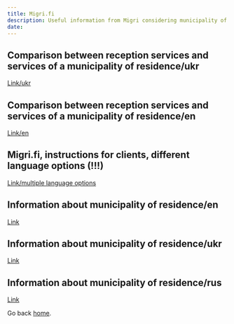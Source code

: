 ---
title: Migri.fi
description: Useful information from Migri considering municipality of residence
date: 
---

## Comparison between reception services and services of a municipality of residence/ukr
[Link/ukr](https://migri.fi/uk/poslugi-municipalitetiv-ta-centru-bizenciv) 

## Comparison between reception services and services of a municipality of residence/en
[Link/en](https://migri.fi/en/services-of-a-municipality-of-residence) 

## Migri.fi, instructions for clients, different language options (!!!)
[Link/multiple language options](https://migri.fi/ukraina-asiakasohjeet) 

## Information about municipality of residence/en
[Link](https://migri.fi/documents/5202425/150296155/Information+about+municipality+of++residence+for+customers+receiving+temporary++protection+(en).pdf/f05800ad-24e7-df71-1f40-d8f1bf634472/Information+about+municipality+of++residence+for+customers+receiving+temporary++protection+(en).pdf?version=1.0&t=1677494305958) 

## Information about municipality of residence/ukr
[Link](https://migri.fi/documents/5202425/150296155/%D0%86%D0%BD%D1%84%D0%BE%D1%80%D0%BC%D0%B0%D1%86%D1%96%D1%8F+%D0%BF%D1%80%D0%BE+%D0%BF%D0%B5%D1%80%D0%B5%D1%85%D1%96%D0%B4+%D0%B4%D0%BE+%D0%BF%D0%BE%D1%81%D0%BB%D1%83%D0%B3+%D0%BC%D1%83%D0%BD%D1%96%D1%86%D0%B8%D0%BF%D0%B0%D0%BB%D1%96%D1%82%D0%B5%D1%82%D1%83+%D0%B4%D0%BB%D1%8F+%D1%82%D0%B8%D1%85,+%D1%85%D1%82%D0%BE+%D0%BE%D1%82%D1%80%D0%B8%D0%BC%D0%B0%D0%B2+%D1%81%D1%82%D0%B0%D1%82%D1%83%D1%81+%D1%82%D0%B8%D0%BC%D1%87%D0%B0%D1%81%D0%BE%D0%B2%D0%BE%D0%B3%D0%BE+%D0%B7%D0%B0%D1%85%D0%B8%D1%81%D1%82%D1%83+(ukr).pdf/6176a0ba-6933-1fea-4063-179eb8f5394b/%D0%86%D0%BD%D1%84%D0%BE%D1%80%D0%BC%D0%B0%D1%86%D1%96%D1%8F+%D0%BF%D1%80%D0%BE+%D0%BF%D0%B5%D1%80%D0%B5%D1%85%D1%96%D0%B4+%D0%B4%D0%BE+%D0%BF%D0%BE%D1%81%D0%BB%D1%83%D0%B3+%D0%BC%D1%83%D0%BD%D1%96%D1%86%D0%B8%D0%BF%D0%B0%D0%BB%D1%96%D1%82%D0%B5%D1%82%D1%83+%D0%B4%D0%BB%D1%8F+%D1%82%D0%B8%D1%85,+%D1%85%D1%82%D0%BE+%D0%BE%D1%82%D1%80%D0%B8%D0%BC%D0%B0%D0%B2+%D1%81%D1%82%D0%B0%D1%82%D1%83%D1%81+%D1%82%D0%B8%D0%BC%D1%87%D0%B0%D1%81%D0%BE%D0%B2%D0%BE%D0%B3%D0%BE+%D0%B7%D0%B0%D1%85%D0%B8%D1%81%D1%82%D1%83+(ukr).pdf?version=1.1&t=1677152344569) 

## Information about municipality of residence/rus
[Link](https://migri.fi/documents/5202425/150296155/%D0%98%D0%BD%D1%84%D0%BE%D1%80%D0%BC%D0%B0%D1%86%D0%B8%D1%8F+%D0%BE+%D0%BF%D0%B5%D1%80%D0%B5%D0%B2%D0%BE%D0%B4%D0%B5+%D0%B2+%D0%B2%D0%B5%D0%B4%D0%B5%D0%BD%D0%B8%D0%B5++%D0%BC%D1%83%D0%BD%D0%B8%D1%86%D0%B8%D0%BF%D0%B0%D0%BB%D0%B8%D1%82%D0%B5%D1%82%D0%B0+%D0%B4%D0%BB%D1%8F+%D0%BB%D0%B8%D1%86,+%D0%BF%D0%BE%D0%BB%D1%83%D1%87%D0%B8%D0%B2%D1%88%D0%B8%D1%85++%D0%B2%D1%80%D0%B5%D0%BC%D0%B5%D0%BD%D0%BD%D1%83%D1%8E+%D0%B7%D0%B0%D1%89%D0%B8%D1%82%D1%83+(ru).pdf/0f6e07c3-dd7c-8af7-54a1-b606f2e7f962/%D0%98%D0%BD%D1%84%D0%BE%D1%80%D0%BC%D0%B0%D1%86%D0%B8%D1%8F+%D0%BE+%D0%BF%D0%B5%D1%80%D0%B5%D0%B2%D0%BE%D0%B4%D0%B5+%D0%B2+%D0%B2%D0%B5%D0%B4%D0%B5%D0%BD%D0%B8%D0%B5++%D0%BC%D1%83%D0%BD%D0%B8%D1%86%D0%B8%D0%BF%D0%B0%D0%BB%D0%B8%D1%82%D0%B5%D1%82%D0%B0+%D0%B4%D0%BB%D1%8F+%D0%BB%D0%B8%D1%86,+%D0%BF%D0%BE%D0%BB%D1%83%D1%87%D0%B8%D0%B2%D1%88%D0%B8%D1%85++%D0%B2%D1%80%D0%B5%D0%BC%D0%B5%D0%BD%D0%BD%D1%83%D1%8E+%D0%B7%D0%B0%D1%89%D0%B8%D1%82%D1%83+(ru).pdf?version=1.0&t=1677494529821) 

Go back [home](/).
